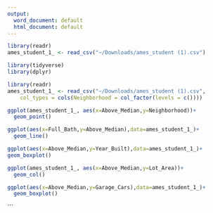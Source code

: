 ```yaml
---
output:
  word_document: default
  html_document: default
---
```

```r
library(readr)
ames_student_1_ <- read_csv("~/Downloads/ames_student (1).csv")

library(tidyverse)
library(dplyr)
```

```r
library(readr)
ames_student_1_ <- read_csv("~/Downloads/ames_student (1).csv", 
    col_types = cols(Neighborhood = col_factor(levels = c())))
```


```r
ggplot(ames_student_1_, aes(x=Above_Median,y=Neighborhood))+
  geom_point() 
```


```r
ggplot(aes(x=Full_Bath,y=Above_Median),data=ames_student_1_)+
  geom_line()
```

```r
ggplot(aes(x=Above_Median,y=Year_Built),data=ames_student_1_)+
geom_boxplot()
```


```r
ggplot(ames_student_1_, aes(x=Above_Median,y=Lot_Area))+
  geom_col() 
```

```r
ggplot(aes(x=Above_Median,y=Garage_Cars),data=ames_student_1_)+
  geom_boxplot()
```


```


